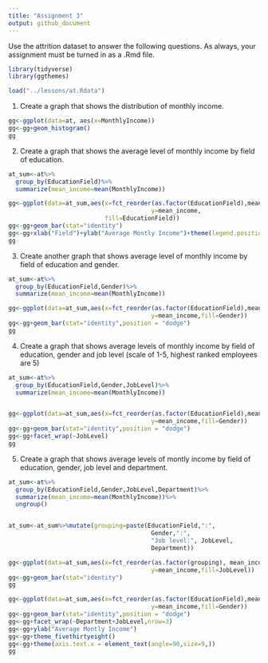 ```yaml
---
title: "Assignment 3"
output: github_document
---
```


Use the attrition dataset to answer the following questions. As always, your assignment must be turned in as a .Rmd file. 

```r
library(tidyverse)
library(ggthemes)

load("../lessons/at.Rdata")

```


1. Create a graph that shows the distribution of monthly income.

```r
gg<-ggplot(data=at, aes(x=MonthlyIncome))
gg<-gg+geom_histogram()
gg
```

2. Create a graph that shows the average level of monthly income by field of education.

```r
at_sum<-at%>%
  group_by(EducationField)%>%
  summarize(mean_income=mean(MonthlyIncome))

gg<-ggplot(data=at_sum,aes(x=fct_reorder(as.factor(EducationField),mean_income),
                                        y=mean_income,
                           fill=EducationField))
gg<-gg+geom_bar(stat="identity")
gg<-gg+xlab("Field")+ylab("Average Montly Income")+theme(legend.position = "none")
gg
```


3. Create another graph that shows average level of monthly income by field of education and gender.

```r
at_sum<-at%>%
  group_by(EducationField,Gender)%>%
  summarize(mean_income=mean(MonthlyIncome))

gg<-ggplot(data=at_sum,aes(x=fct_reorder(as.factor(EducationField),mean_income),
                                        y=mean_income,fill=Gender))
gg<-gg+geom_bar(stat="identity",position = "dodge")
gg
```

4. Create a graph that shows average levels of monthly income by field of education, gender and job level (scale of 1-5, highest ranked employees are 5)

```r
at_sum<-at%>%
  group_by(EducationField,Gender,JobLevel)%>%
  summarize(mean_income=mean(MonthlyIncome))


gg<-ggplot(data=at_sum,aes(x=fct_reorder(as.factor(EducationField),mean_income),
                                        y=mean_income,fill=Gender))
gg<-gg+geom_bar(stat="identity",position = "dodge")
gg<-gg+facet_wrap(~JobLevel)
gg
```


5. Create a graph that shows average levels of montly income by field of education, gender, job level and department. 

```r
at_sum<-at%>%
  group_by(EducationField,Gender,JobLevel,Department)%>%
  summarize(mean_income=mean(MonthlyIncome))%>%
  ungroup()


at_sum<-at_sum%>%mutate(grouping=paste(EducationField,":",
                                        Gender,":",
                                        "Job level:", JobLevel,
                                        Department))

gg<-ggplot(data=at_sum,aes(x=fct_reorder(as.factor(grouping), mean_income),
                                        y=mean_income,fill=JobLevel))
gg<-gg+geom_bar(stat="identity")
gg

gg<-ggplot(data=at_sum,aes(x=fct_reorder(as.factor(EducationField),mean_income),
                                        y=mean_income,fill=Gender))
gg<-gg+geom_bar(stat="identity",position = "dodge")
gg<-gg+facet_wrap(~Department+JobLevel,nrow=3)
gg<-gg+ylab("Average Montly Income")
gg<-gg+theme_fivethirtyeight()
gg<-gg+theme(axis.text.x = element_text(angle=90,size=9,))
gg
```

